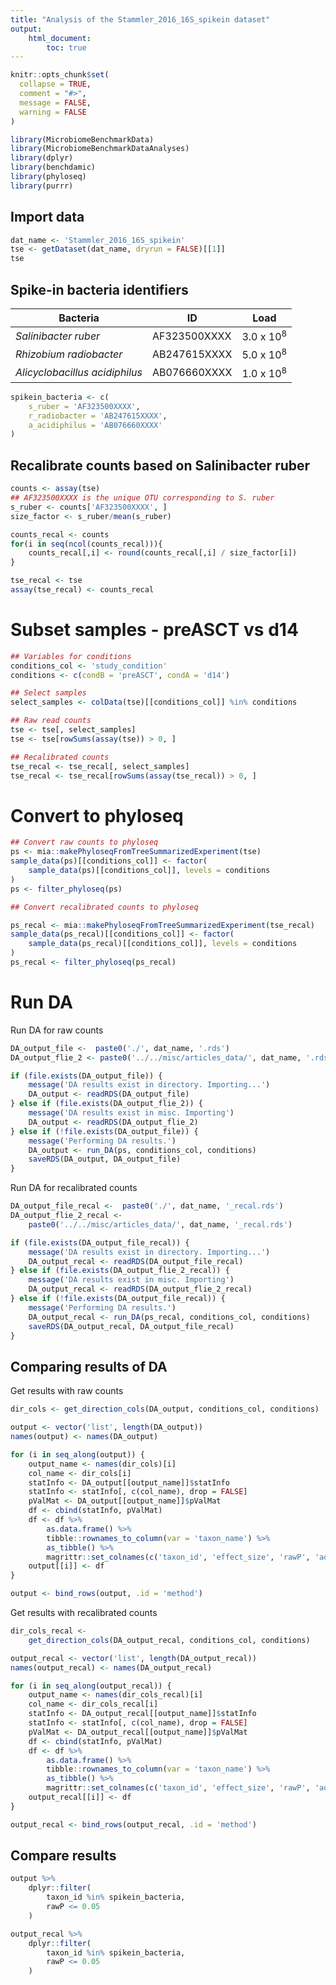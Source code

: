 ```yaml
---
title: "Analysis of the Stammler_2016_16S_spikein dataset"
output: 
    html_document:
        toc: true
---
```


```r
knitr::opts_chunk$set(
  collapse = TRUE,
  comment = "#>",
  message = FALSE,
  warning = FALSE
)
```

```r
library(MicrobiomeBenchmarkData)
library(MicrobiomeBenchmarkDataAnalyses)
library(dplyr)
library(benchdamic)
library(phyloseq)
library(purrr)
```


## Import data 

```r
dat_name <- 'Stammler_2016_16S_spikein'
tse <- getDataset(dat_name, dryrun = FALSE)[[1]]
tse
```

## Spike-in bacteria identifiers

| Bacteria | ID | Load |
| -------- | -- | ---- |
| *Salinibacter ruber* | AF323500XXXX | 3.0 x 10<sup>8</sup> |
| *Rhizobium radiobacter* | AB247615XXXX | 5.0 x 10<sup>8</sup> |
| *Alicyclobacillus acidiphilus* | AB076660XXXX | 1.0 x 10<sup>8</sup> |


```r
spikein_bacteria <- c(
    s_ruber = 'AF323500XXXX', 
    r_radiobacter = 'AB247615XXXX',
    a_acidiphilus = 'AB076660XXXX'
)
```


## Recalibrate counts based on Salinibacter ruber

```r
counts <- assay(tse)
## AF323500XXXX is the unique OTU corresponding to S. ruber
s_ruber <- counts['AF323500XXXX', ]
size_factor <- s_ruber/mean(s_ruber)

counts_recal <- counts 
for(i in seq(ncol(counts_recal))){
    counts_recal[,i] <- round(counts_recal[,i] / size_factor[i])
}

tse_recal <- tse
assay(tse_recal) <- counts_recal
```

# Subset samples - preASCT vs d14

```r
## Variables for conditions
conditions_col <- 'study_condition'
conditions <- c(condB = 'preASCT', condA = 'd14')

## Select samples
select_samples <- colData(tse)[[conditions_col]] %in% conditions

## Raw read counts
tse <- tse[, select_samples]
tse <- tse[rowSums(assay(tse)) > 0, ]

## Recalibrated counts
tse_recal <- tse_recal[, select_samples]
tse_recal <- tse_recal[rowSums(assay(tse_recal)) > 0, ]

```

# Convert to phyloseq

```r
## Convert raw counts to phyloseq
ps <- mia::makePhyloseqFromTreeSummarizedExperiment(tse)
sample_data(ps)[[conditions_col]] <- factor(
    sample_data(ps)[[conditions_col]], levels = conditions
)
ps <- filter_phyloseq(ps)

## Convert recalibrated counts to phyloseq

ps_recal <- mia::makePhyloseqFromTreeSummarizedExperiment(tse_recal)
sample_data(ps_recal)[[conditions_col]] <- factor(
    sample_data(ps_recal)[[conditions_col]], levels = conditions
)
ps_recal <- filter_phyloseq(ps_recal)
```


# Run DA

Run DA for raw counts

```r

DA_output_file <-  paste0('./', dat_name, '.rds')
DA_output_flie_2 <- paste0('../../misc/articles_data/', dat_name, '.rds')

if (file.exists(DA_output_file)) {
    message('DA results exist in directory. Importing...')
    DA_output <- readRDS(DA_output_file)
} else if (file.exists(DA_output_flie_2)) {
    message('DA results exist in misc. Importing')
    DA_output <- readRDS(DA_output_flie_2)
} else if (!file.exists(DA_output_file)) {
    message('Performing DA results.')
    DA_output <- run_DA(ps, conditions_col, conditions)
    saveRDS(DA_output, DA_output_file) 
}

```

Run DA for recalibrated counts

```r
DA_output_file_recal <-  paste0('./', dat_name, '_recal.rds')
DA_output_flie_2_recal <-
    paste0('../../misc/articles_data/', dat_name, '_recal.rds')

if (file.exists(DA_output_file_recal)) {
    message('DA results exist in directory. Importing...')
    DA_output_recal <- readRDS(DA_output_file_recal)
} else if (file.exists(DA_output_flie_2_recal)) {
    message('DA results exist in misc. Importing')
    DA_output_recal <- readRDS(DA_output_flie_2_recal)
} else if (!file.exists(DA_output_file_recal)) {
    message('Performing DA results.')
    DA_output_recal <- run_DA(ps_recal, conditions_col, conditions)
    saveRDS(DA_output_recal, DA_output_file_recal) 
}

```


## Comparing results of DA

Get results with raw counts

```r

dir_cols <- get_direction_cols(DA_output, conditions_col, conditions)

output <- vector('list', length(DA_output))
names(output) <- names(DA_output)

for (i in seq_along(output)) {
    output_name <- names(dir_cols)[i]
    col_name <- dir_cols[i]
    statInfo <- DA_output[[output_name]]$statInfo
    statInfo <- statInfo[, c(col_name), drop = FALSE]
    pValMat <- DA_output[[output_name]]$pValMat
    df <- cbind(statInfo, pValMat)
    df <- df %>% 
        as.data.frame() %>% 
        tibble::rownames_to_column(var = 'taxon_name') %>% 
        as_tibble() %>% 
        magrittr::set_colnames(c('taxon_id', 'effect_size', 'rawP', 'adjP')) 
    output[[i]] <- df
}

output <- bind_rows(output, .id = 'method')

```


Get results with recalibrated counts

```r
dir_cols_recal <-
    get_direction_cols(DA_output_recal, conditions_col, conditions)

output_recal <- vector('list', length(DA_output_recal))
names(output_recal) <- names(DA_output_recal)

for (i in seq_along(output_recal)) {
    output_name <- names(dir_cols_recal)[i]
    col_name <- dir_cols_recal[i]
    statInfo <- DA_output_recal[[output_name]]$statInfo
    statInfo <- statInfo[, c(col_name), drop = FALSE]
    pValMat <- DA_output_recal[[output_name]]$pValMat
    df <- cbind(statInfo, pValMat)
    df <- df %>% 
        as.data.frame() %>% 
        tibble::rownames_to_column(var = 'taxon_name') %>% 
        as_tibble() %>% 
        magrittr::set_colnames(c('taxon_id', 'effect_size', 'rawP', 'adjP')) 
    output_recal[[i]] <- df
}

output_recal <- bind_rows(output_recal, .id = 'method')
```

## Compare results


```r
output %>% 
    dplyr::filter(
        taxon_id %in% spikein_bacteria,
        rawP <= 0.05
    )
```

```r
output_recal %>% 
    dplyr::filter(
        taxon_id %in% spikein_bacteria,
        rawP <= 0.05
    )
```

